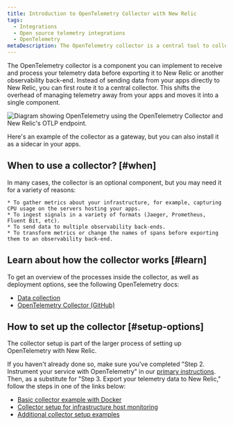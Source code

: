 ```yaml
---
title: Introduction to OpenTelemetry Collector with New Relic
tags:
  - Integrations
  - Open source telemetry integrations
  - OpenTelemetry
metaDescription: The OpenTelemetry collector is a central tool to collect, process, and export your telemetry.
---
```


The OpenTelemetry collector is a component you can implement to receive and process your telemetry data before exporting it to New Relic or another observability back-end. Instead of sending data from your apps directly to New Relic, you can first route it to a central collector. This shifts the overhead of managing telemetry away from your apps and moves it into a single component.

![Diagram showing OpenTelemetry using the OpenTelemetry Collector and New Relic's OTLP endpoint.](./images/native_otlp_with_collector.svg "Diagram of OTLP with collector")

<figcaption>
Here's an example of the collector as a gateway, but you can also install it as a sidecar in your apps.
</figcaption>

## When to use a collector? [#when]

In many cases, the collector is an optional component, but you may need it for a variety of reasons:

    * To gather metrics about your infrastructure, for example, capturing CPU usage on the servers hosting your apps.
    * To ingest signals in a variety of formats (Jaeger, Prometheus, Fluent Bit, etc).
    * To send data to multiple observability back-ends.
    * To transform metrics or change the names of spans before exporting them to an observability back-end.

## Learn about how the collector works [#learn]

To get an overview of the processes inside the collector, as well as deployment options, see the following OpenTelemetry docs:

  * [Data collection](https://opentelemetry.io/docs/concepts/data-collection/)
  * [OpenTelemetry Collector (GitHub)](https://github.com/open-telemetry/opentelemetry-collector/blob/main/README.md)

## How to set up the collector [#setup-options]

The collector setup is part of the larger process of setting up OpenTelemetry with New Relic.

If you haven't already done so, make sure you've completed "Step 2. Instrument your service with OpenTelemetry" in our [primary instructions](/docs/more-integrations/open-source-telemetry-integrations/opentelemetry/opentelemetry-quick-start/#instrument). Then, as a substitute for "Step 3. Export your telemetry data to New Relic," follow the steps in one of the links below:
  * [Basic collector example with Docker](/docs/more-integrations/open-source-telemetry-integrations/opentelemetry/collector/opentelemetry-collector-basic)
  * [Collector setup for infrastructure host monitoring](/docs/more-integrations/open-source-telemetry-integrations/opentelemetry/collector/opentelemetry-collector-infra-hosts)
  * [Additional collector setup examples](https://github.com/newrelic/newrelic-opentelemetry-examples)



